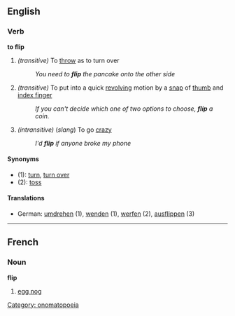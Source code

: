 ==English==
===Verb===
'''to flip'''
#''(transitive)'' To [[throw]] as to turn over
#:''You need to '''flip''' the pancake onto the other side''
#''(transitive)'' To put into a quick [[revolve|revolving]] motion by a [[snap]] of [[thumb]] and [[index finger]]
#:''If you can't decide which one of two options to choose, '''flip''' a coin.''
#''(intransitive)'' (''slang'') To go [[crazy]]
#:''I'd '''flip''' if anyone broke my phone''
====Synonyms====
*(1): [[turn]], [[turn over]]
*(2): [[toss]]
====Translations====
*German: [[umdrehen]] (1), [[wenden]] (1), [[werfen]] (2), [[ausflippen]] (3)

----
==French==
===Noun===
'''flip'''
# [[egg nog]]

[[Category: onomatopoeia]]